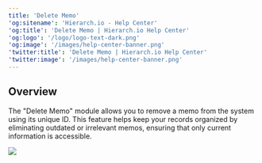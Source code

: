 ```yaml
---
title: 'Delete Memo'
'og:sitename': 'Hierarch.io - Help Center'
'og:title': 'Delete Memo | Hierarch.io Help Center'
'og:logo': '/logo/logo-text-dark.png'
'og:image': '/images/help-center-banner.png'
'twitter:title': 'Delete Memo | Hierarch.io Help Center'
'twitter:image': '/images/help-center-banner.png'
---
```


## Overview

The "Delete Memo" module allows you to remove a memo from the system using its unique ID. This feature helps keep your records organized by eliminating outdated or irrelevant memos, ensuring that only current information is accessible.



![](/images/workflows/delete_memo001.png)